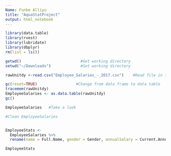```yaml
---
Name: Funke Alliyu
title: "AquaStatProject"
output: html_notebook
---
```




```r
library(data.table)
library(rvest)
library(lubridate)
library(dbplyr)
rm(list = ls())

```




```r


getwd()                          #Get working directory
setwd("~/Downloads")             #Set working directory 

rawUnitdy <-read.csv("Employee_Salaries_-_2017.csv")    #Read file in table format and create a data frame from it

gc(reset=TRUE)                 #Change from data frame to data table
tracemem(rawUnitdy)
EmployeeSalaries <- as.data.table(rawUnitdy)
gc()


```



```r

EmployeeSalaries   #Take a look

```


```r
#Clean EmployeeSalaries


EmployeeStats <-
  EmployeeSalaries %>%
  rename(name = Full.Name, gender = Gender, annualSalary = Current.Annual.Salary, grossPay = X2017.Gross.Pay.Received, overtimePay = X2017.Overtime.Pay, dept = Department, position = Employee.Position.Title, dateHired = Date.First.Hired)

EmployeeStats
  



```

































